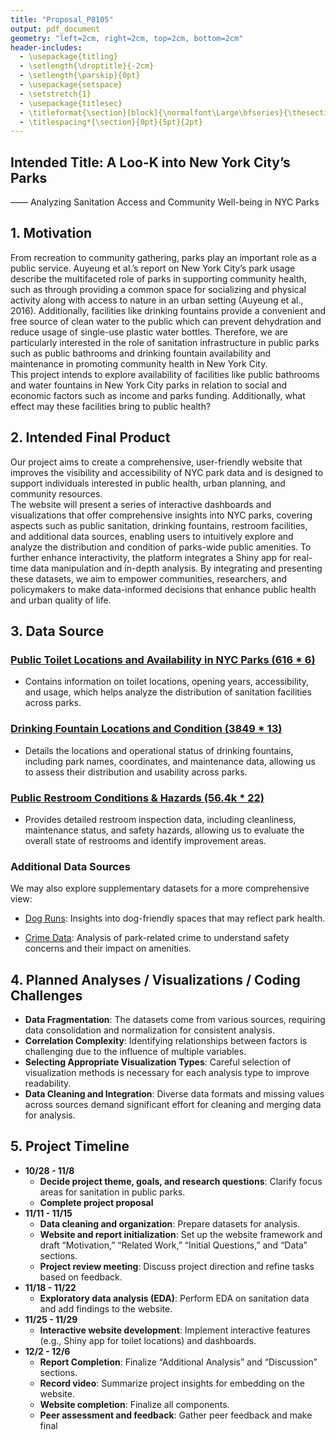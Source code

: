 ```yaml
---
title: "Proposal_P8105"
output: pdf_document
geometry: "left=2cm, right=2cm, top=2cm, bottom=2cm"
header-includes:
  - \usepackage{titling}
  - \setlength{\droptitle}{-2cm}
  - \setlength{\parskip}{0pt}
  - \usepackage{setspace}
  - \setstretch{1}
  - \usepackage{titlesec}
  - \titleformat{\section}[block]{\normalfont\Large\bfseries}{\thesection}{1em}{}
  - \titlespacing*{\section}{0pt}{5pt}{2pt}
---
```

## Intended Title: A Loo-K into New York City’s Parks
—--- Analyzing Sanitation Access and Community Well-being in NYC Parks

## 1. Motivation

From recreation to community gathering, parks play an important role as a public service. Auyeung et al.’s report on New York City’s park usage describe the multifaceted role of parks in supporting community health, such as through providing a common space for socializing and physical activity along with access to nature in an urban setting (Auyeung et al., 2016). Additionally, facilities like drinking fountains provide a convenient and free source of clean water to the public which can prevent dehydration and reduce usage of single-use plastic water bottles. Therefore, we are particularly interested in the role of sanitation infrastructure in public parks such as public bathrooms and drinking fountain availability and maintenance in promoting community health in New York City.  
This project intends to explore availability of facilities like public bathrooms and water fountains in New York City parks in relation to social and economic factors such as income and parks funding. Additionally, what effect may these facilities bring to public health?

## 2. Intended Final Product

  Our project aims to create a comprehensive, user-friendly website that improves the visibility and accessibility of NYC park data and is designed to support individuals interested in public health, urban  planning, and community resources.  
  The website will present a series of interactive dashboards and visualizations that offer comprehensive insights into NYC parks, covering aspects such as public sanitation, drinking fountains, restroom facilities, and additional data sources, enabling users to intuitively explore and analyze the distribution and condition of parks-wide public amenities. To further enhance interactivity, the platform integrates a Shiny app for real-time data manipulation and in-depth analysis. 
By integrating and presenting these datasets, we aim to empower communities, researchers, and policymakers to make data-informed decisions that enhance public health and urban quality of life.

## 3. Data Source

### [Public Toilet Locations and Availability in NYC Parks (616 * 6)](https://data.cityofnewyork.us/Recreation/Directory-Of-Toilets-In-Public-Parks/hjae-yuav/about_data)
- Contains information on toilet locations, opening years, accessibility, and usage, which helps analyze the distribution of sanitation facilities across parks.

### [Drinking Fountain Locations and Condition (3849 * 13)](https://data.cityofnewyork.us/Recreation/NYC-Parks-Drinking-Fountains/qnv7-p7a2/about_data)
- Details the locations and operational status of drinking fountains, including park names, coordinates, and maintenance data, allowing us to assess their distribution and usability across parks.

### [Public Restroom Conditions & Hazards (56.4k * 22)](https://data.cityofnewyork.us/City-Government/Parks-Inspection-Program-Public-Restroom-Individua/yp6n-7jdy/about_data)
- Provides detailed restroom inspection data, including cleanliness, maintenance status, and safety hazards, allowing us to evaluate the overall state of restrooms and identify improvement areas.

### Additional Data Sources
We may also explore supplementary datasets for a more comprehensive view:

- [Dog Runs](https://data.cityofnewyork.us/Recreation/NYC-Parks-Dog-Runs/8nac-uner): Insights into dog-friendly spaces that may reflect park health.

- [Crime Data](https://data.cityofnewyork.us/Public-Safety/NYC-Park-Crime-Data/ezds-sqp6/about_data): Analysis of park-related crime to understand safety concerns and their impact on amenities.

## 4. Planned Analyses / Visualizations / Coding Challenges
- **Data Fragmentation**: The datasets come from various sources, requiring data consolidation and normalization for consistent analysis.
- **Correlation Complexity**: Identifying relationships between factors is challenging due to the influence of multiple variables.
- **Selecting Appropriate Visualization Types**: Careful selection of visualization methods is necessary for each analysis type to improve readability.
- **Data Cleaning and Integration**: Diverse data formats and missing values across sources demand significant effort for cleaning and merging data for analysis.


## 5. Project Timeline

- **10/28 - 11/8**
  - **Decide project theme, goals, and research questions**: Clarify focus areas for sanitation in public parks.
  - **Complete project proposal**

- **11/11 - 11/15**
  - **Data cleaning and organization**: Prepare datasets for analysis.
  - **Website and report initialization**: Set up the website framework and draft “Motivation,” “Related Work,” “Initial Questions,” and “Data” sections.
  - **Project review meeting**: Discuss project direction and refine tasks based on feedback.

- **11/18 - 11/22**
  - **Exploratory data analysis (EDA)**: Perform EDA on sanitation data and add findings to the website.

- **11/25 - 11/29**
  - **Interactive website development**: Implement interactive features (e.g., Shiny app for toilet locations) and dashboards.

- **12/2 - 12/6**
  - **Report Completion**: Finalize “Additional Analysis” and “Discussion” sections.
  - **Record video**: Summarize project insights for embedding on the website.
  - **Website completion**: Finalize all components.
  - **Peer assessment and feedback**: Gather peer feedback and make final
